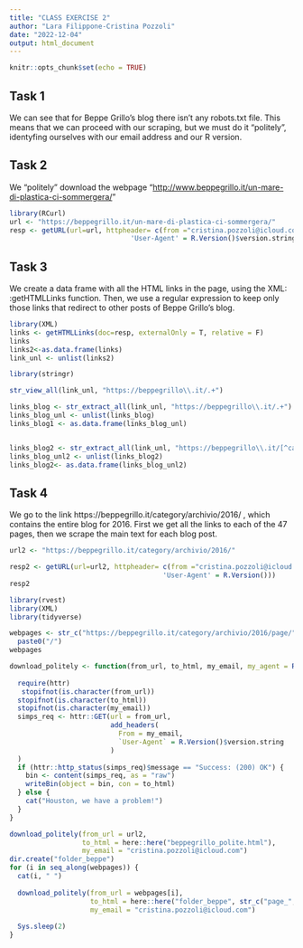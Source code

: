 ```yaml
---
title: "CLASS EXERCISE 2"
author: "Lara Filippone-Cristina Pozzoli"
date: "2022-12-04"
output: html_document
---
```


```r
knitr::opts_chunk$set(echo = TRUE)
```

## Task 1

We can see that for Beppe Grillo's blog there isn't any robots.txt file. This means that we can proceed with our scraping, but we must do it "politely", identyfing ourselves with our email address and our R version.

## Task 2

We "politely" download the webpage "<http://www.beppegrillo.it/un-mare-di-plastica-ci-sommergera/>"

```r
library(RCurl)
url <- "https://beppegrillo.it/un-mare-di-plastica-ci-sommergera/"
resp <- getURL(url=url, httpheader= c(from ="cristina.pozzoli@icloud.com", 
                              'User-Agent' = R.Version()$version.string))
```

## Task 3

We create a data frame with all the HTML links in the page, using the XML: :getHTMLLinks function.
Then, we use a regular expression to keep only those links that redirect to other posts of Beppe Grillo's blog.

```r
library(XML)
links <- getHTMLLinks(doc=resp, externalOnly = T, relative = F)
links
links2<-as.data.frame(links)
link_unl <- unlist(links2)

library(stringr)

str_view_all(link_unl, "https://beppegrillo\\.it/.+")

links_blog <- str_extract_all(link_unl, "https://beppegrillo\\.it/.+")
links_blog_unl <- unlist(links_blog)
links_blog1 <- as.data.frame(links_blog_unl)


links_blog2 <- str_extract_all(link_unl, "https://beppegrillo\\.it/[^category].+")
links_blog_unl2 <- unlist(links_blog2)
links_blog2<- as.data.frame(links_blog_unl2)
```

## Task 4

We go to the link https://beppegrillo.it/category/archivio/2016/ , which contains the entire blog for 2016. First we get all the links to each of the 47 pages, then we scrape the main text for each blog post.

``` r
url2 <- "https://beppegrillo.it/category/archivio/2016/"

resp2 <- getURL(url=url2, httpheader= c(from ="cristina.pozzoli@icloud.com", 
                                      'User-Agent' = R.Version()))
resp2

library(rvest)
library(XML)
library(tidyverse)

webpages <- str_c("https://beppegrillo.it/category/archivio/2016/page/", 1:47) %>%
  paste0("/")
webpages

download_politely <- function(from_url, to_html, my_email, my_agent = R.Version()$version.string) {
  
  require(httr)
   stopifnot(is.character(from_url))
  stopifnot(is.character(to_html))
  stopifnot(is.character(my_email))
  simps_req <- httr::GET(url = from_url, 
                         add_headers(
                           From = my_email, 
                           `User-Agent` = R.Version()$version.string
                         )
  )
  if (httr::http_status(simps_req)$message == "Success: (200) OK") {
    bin <- content(simps_req, as = "raw")
    writeBin(object = bin, con = to_html)
  } else {
    cat("Houston, we have a problem!")
  }
}

download_politely(from_url = url2, 
                  to_html = here::here("beppegrillo_polite.html"), 
                  my_email = "cristina.pozzoli@icloud.com")
dir.create("folder_beppe")
for (i in seq_along(webpages)) {
  cat(i, " ")
  
  download_politely(from_url = webpages[i], 
                    to_html = here::here("folder_beppe", str_c("page_",i,".html")), 
                    my_email = "cristina.pozzoli@icloud.com")
  
  Sys.sleep(2)
}
```